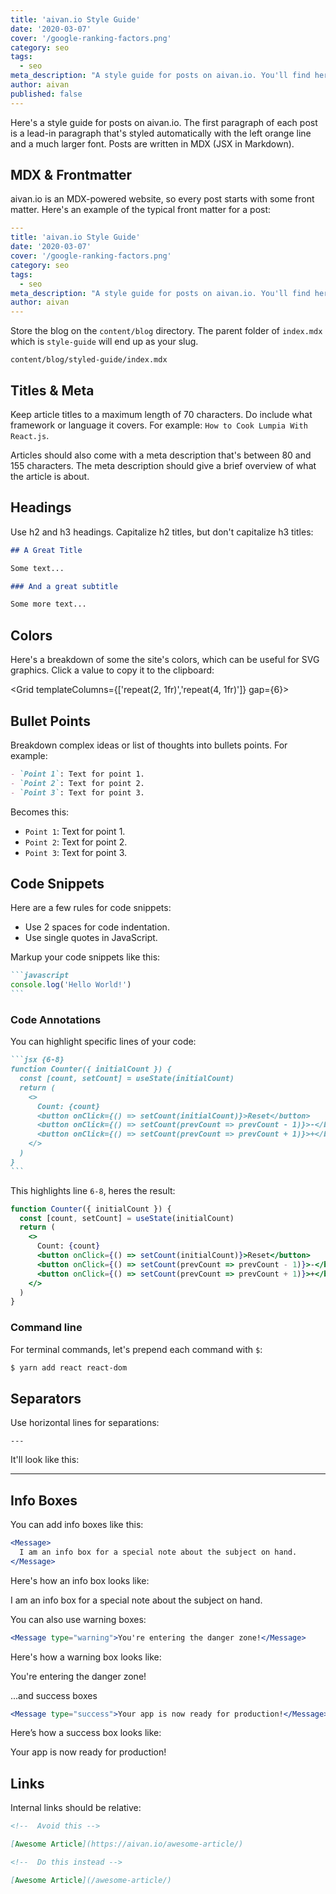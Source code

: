 ```yaml
---
title: 'aivan.io Style Guide'
date: '2020-03-07'
cover: '/google-ranking-factors.png'
category: seo
tags:
  - seo
meta_description: "A style guide for posts on aivan.io. You'll find here the markdown syntax used to format our posts."
author: aivan
published: false
---
```


Here's a style guide for posts on aivan.io. The first paragraph of each post is a lead-in paragraph that's styled automatically with the left orange line and a much larger font. Posts are written in MDX (JSX in Markdown).

## MDX & Frontmatter

aivan.io is an MDX-powered website, so every post starts with some front matter. Here's an example of the typical front matter for a post:

```yml
---
title: 'aivan.io Style Guide'
date: '2020-03-07'
cover: '/google-ranking-factors.png'
category: seo
tags:
  - seo
meta_description: "A style guide for posts on aivan.io. You'll find here the markdown syntax used to format our posts."
author: aivan
---

```

Store the blog on the `content/blog` directory. The parent folder of `index.mdx` which is `style-guide` will end up as your slug.

```
content/blog/styled-guide/index.mdx
```

## Titles & Meta

Keep article titles to a maximum length of 70 characters. Do include what framework or language it covers. For example: `How to Cook Lumpia With React.js`.

Articles should also come with a meta description that's between 80 and 155 characters. The meta description should give a brief overview of what the article is about.

## Headings

Use h2 and h3 headings. Capitalize h2 titles, but don't capitalize h3 titles:

```md
## A Great Title

Some text...

### And a great subtitle

Some more text...
```

## Colors

Here's a breakdown of some the site's colors, which can be useful for SVG graphics. Click a value to copy it to the clipboard:

<Grid templateColumns={['repeat(2, 1fr)','repeat(4, 1fr)']} gap={6}>
  <ColorBox color="#006cb7" />
  <ColorBox color="#ff8e01" />
  <ColorBox color="#8ac73d" />
</Grid>

## Bullet Points

Breakdown complex ideas or list of thoughts into bullets points. For example:

```md
- `Point 1`: Text for point 1.
- `Point 2`: Text for point 2.
- `Point 3`: Text for point 3.
```

Becomes this:

- `Point 1`: Text for point 1.
- `Point 2`: Text for point 2.
- `Point 3`: Text for point 3.

## Code Snippets

Here are a few rules for code snippets:

- Use 2 spaces for code indentation.
- Use single quotes in JavaScript.

Markup your code snippets like this:

````md
```javascript
console.log('Hello World!')
```
````

### Code Annotations

You can highlight specific lines of your code:

````md
```jsx {6-8}
function Counter({ initialCount }) {
  const [count, setCount] = useState(initialCount)
  return (
    <>
      Count: {count}
      <button onClick={() => setCount(initialCount)}>Reset</button>
      <button onClick={() => setCount(prevCount => prevCount - 1)}>-</button>
      <button onClick={() => setCount(prevCount => prevCount + 1)}>+</button>
    </>
  )
}
```
````

This highlights line `6-8`, heres the result:

```jsx {6-8}
function Counter({ initialCount }) {
  const [count, setCount] = useState(initialCount)
  return (
    <>
      Count: {count}
      <button onClick={() => setCount(initialCount)}>Reset</button>
      <button onClick={() => setCount(prevCount => prevCount - 1)}>-</button>
      <button onClick={() => setCount(prevCount => prevCount + 1)}>+</button>
    </>
  )
}
```

### Command line

For terminal commands, let's prepend each command with `$`:

```bash
$ yarn add react react-dom
```

## Separators

Use horizontal lines for separations:

```
---
```

It'll look like this:

---

## Info Boxes

You can add info boxes like this:

```jsx
<Message>
  I am an info box for a special note about the subject on hand.
</Message>
```

Here's how an info box looks like:

<Message>
  I am an info box for a special note about the subject on hand.
</Message>

You can also use warning boxes:

```jsx
<Message type="warning">You're entering the danger zone!</Message>
```

Here's how a warning box looks like:

<Message type="warning">You're entering the danger zone!</Message>

...and success boxes

```jsx
<Message type="success">Your app is now ready for production!</Message>
```

Here’s how a success box looks like:

<Message type="success">Your app is now ready for production!</Message>

## Links

Internal links should be relative:

```md
<!--  Avoid this -->

[Awesome Article](https://aivan.io/awesome-article/)

<!--  Do this instead -->

[Awesome Article](/awesome-article/)
```
